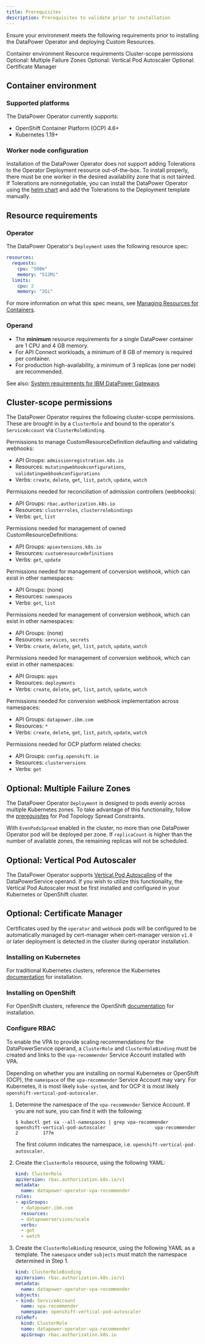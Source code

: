 ```yaml
---
title: Prerequisites
description: Prerequisites to validate prior to installation
---
```


<PageDescription>

Ensure your environment meets the following requirements prior to installing the DataPower Operator and deploying Custom Resources.

</PageDescription>

<AnchorLinks small>
  <AnchorLink>Container environment</AnchorLink>
  <AnchorLink>Resource requirements</AnchorLink>
  <AnchorLink>Cluster-scope permissions</AnchorLink>
  <AnchorLink>Optional: Multiple Failure Zones</AnchorLink>
  <AnchorLink>Optional: Vertical Pod Autoscaler</AnchorLink>
  <AnchorLink>Optional: Certificate Manager</AnchorLink>
</AnchorLinks>

## Container environment

### Supported platforms

The DataPower Operator currently supports:

- OpenShift Container Platform (OCP) 4.6+
- Kubernetes 1.19+

### Worker node configuration

Installation of the DataPower Operator does not support adding Tolerations to the Operator Deployment resource out-of-the-box. To install properly, there must be one worker in the desired availability zone that is not tainted. If Tolerations are nonnegotiable, you can install the DataPower Operator using the [helm chart](https://github.com/IBM/datapower-operator-chart) and add the Tolerations to the Deployment template manually.

## Resource requirements

### Operator

The DataPower Operator's `Deployment` uses the following resource spec:

```yaml
resources:
  requests:
    cpu: "500m"
    memory: "512Mi"
  limits:
    cpu: 2
    memory: "2Gi"
```

For more information on what this spec means, see [Managing Resources for Containers](https://kubernetes.io/docs/concepts/configuration/manage-resources-containers/).

### Operand

- The **minimum** resource requirements for a single DataPower container are 1 CPU and 4 GB memory.
- For API Connect workloads, a minimum of 8 GB of memory is required per container.
- For production high-availability, a minimum of 3 replicas (one per node) are recommended.

See also: [System requirements for IBM DataPower Gateways](https://www.ibm.com/support/pages/node/613133)

## Cluster-scope permissions

The DataPower Operator requires the following cluster-scope permissions. These are brought in by a `ClusterRole` and bound to the operator's `ServiceAccount` via `ClusterRoleBinding`.

Permissions to manage CustomResourceDefinition defaulting and validating webhooks:
  - API Groups: `admissionregistration.k8s.io`
  - Resources: `mutatingwebhookconfigurations`, `validatingwebhookconfigurations`
  - Verbs: `create`, `delete`, `get`, `list`, `patch`, `update`, `watch`

Permissions needed for reconciliation of admission controllers (webhooks):
  - API Groups: `rbac.authorization.k8s.io`
  - Resources: `clusterroles`, `clusterrolebindings`
  - Verbs: `get`, `list`

Permissions needed for management of owned CustomResourceDefinitions:
  - API Groups: `apiextensions.k8s.io`
  - Resources: `customresourcedefinitions`
  - Verbs: `get`, `update`

Permissions needed for management of conversion webhook, which can exist in other namespaces:
  - API Groups: (none)
  - Resources: `namespaces`
  - Verbs: `get`, `list`

Permissions needed for management of conversion webhook, which can exist in other namespaces:
  - API Groups: (none)
  - Resources: `services`, `secrets`
  - Verbs: `create`, `delete`, `get`, `list`, `patch`, `update`, `watch`

Permissions needed for management of conversion webhook, which can exist in other namespaces:
  - API Groups: `apps`
  - Resources: `deployments`
  - Verbs: `create`, `delete`, `get`, `list`, `patch`, `update`, `watch`

Permissions needed for conversion webhook implementation across namespaces:
  - API Groups: `datapower.ibm.com`
  - Resources: `*`
  - Verbs: `create`, `delete`, `get`, `list`, `patch`, `update`, `watch`

Permissions needed for OCP platform related checks:
  - API Groups: `config.openshift.io`
  - Resources: `clusterversions`
  - Verbs: `get`

## Optional: Multiple Failure Zones

The DataPower Operator `Deployment` is designed to pods evenly across multiple Kubernetes zones. To take advantage of this functionality, follow the [prerequisites](https://kubernetes.io/docs/concepts/workloads/pods/pod-topology-spread-constraints/#prerequisites) for Pod Topology Spread Constraints.

With `EvenPodsSpread` enabled in the cluster, no more than one DataPower Operator pod will be deployed per zone. If `replicaCount` is higher than the number of available zones, the remaining replicas will not be scheduled.

## Optional: Vertical Pod Autoscaler

The DataPower Operator supports [Vertical Pod Autoscaling](/features/pod-auto-scaling) of the DataPowerService operand. If you wish to utilize this functionality, the Vertical Pod Autoscaler must be first installed and configured in your Kubernetes or OpenShift cluster.

## Optional: Certificate Manager

Certificates used by the `operator` and `webhook` pods will be configured to be automatically managed by cert-manager when cert-manager version `v1.0` or later deployment is detected in the cluster during operator installation.

### Installing on Kubernetes

For traditional Kubernetes clusters, reference the Kubernetes [documentation](https://github.com/kubernetes/autoscaler/tree/master/vertical-pod-autoscaler#installation) for installation.

### Installing on OpenShift

For OpenShift clusters, reference the OpenShift [documentation](https://docs.openshift.com/container-platform/4.6/nodes/pods/nodes-pods-vertical-autoscaler.html) for installation.

### Configure RBAC

To enable the VPA to provide scaling recommendations for the DataPowerService operand, a `ClusterRole` and `ClusterRoleBinding` must be created and links to the `vpa-recommender` Service Account installed with VPA.

Depending on whether you are installing on normal Kubernetes or OpenShift (OCP), the `namespace` of the `vpa-recommender` Service Account may vary. For Kubernetes, it is most likely `kube-system`, and for OCP it is most likely `openshift-vertical-pod-autoscaler`.

1. Determine the namespace of the `vpa-recommender` Service Account. If you are not sure, you can find it with the following:

    ```
    $ kubectl get sa --all-namespaces | grep vpa-recommender
    openshift-vertical-pod-autoscaler                  vpa-recommender                            2         177m
    ```

    The first column indicates the namespace, i.e. `openshift-vertical-pod-autoscaler`.

2. Create the `ClusterRole` resource, using the following YAML:

    ```yaml
    kind: ClusterRole
    apiVersion: rbac.authorization.k8s.io/v1
    metadata:
      name: datapower-operator-vpa-recommender
    rules:
    - apiGroups:
      - datapower.ibm.com
      resources:
      - datapowerservices/scale
      verbs:
      - get
      - watch
    ```

3. Create the `ClusterRoleBinding` resource, using the following YAML as a template. The `namespace` under `subjects` must match the namespace determined in Step 1.

    ```yaml
    kind: ClusterRoleBinding
    apiVersion: rbac.authorization.k8s.io/v1
    metadata:
      name: datapower-operator-vpa-recommender
    subjects:
    - kind: ServiceAccount
      name: vpa-recommender
      namespace: openshift-vertical-pod-autoscaler
    roleRef:
      kind: ClusterRole
      name: datapower-operator-vpa-recommender
      apiGroup: rbac.authorization.k8s.io
    ```
